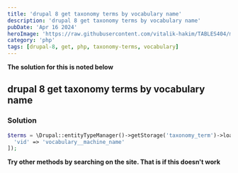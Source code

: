 ```yaml
---
title: 'drupal 8 get taxonomy terms by vocabulary name'
description: 'drupal 8 get taxonomy terms by vocabulary name'
pubDate: 'Apr 16 2024'
heroImage: 'https://raw.githubusercontent.com/vitalik-hakim/TABLES404/main/error_b/php.png'
category: 'php'
tags: [drupal-8, get, php, taxonomy-terms, vocabulary]
---
```


**The solution for this is noted below**

## drupal 8 get taxonomy terms by vocabulary name

### Solution

```php
$terms = \Drupal::entityTypeManager()->getStorage('taxonomy_term')->loadByProperties([
  'vid' => 'vocabulary__machine_name'
]);
```

**Try other methods by searching on the site. That is if this doesn't work**
